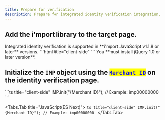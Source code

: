 ```yaml
---
title: Prepare for verification
description: Prepare for integrated identity verification integration.
---
```



## Add the **i'mport library** to the target page.

<Hint style="info">
  Integrated identity verification is supported in **i'mport JavaScript v1.1.8 or later** versions.
</Hint>

<Tabs>
  <Tabs.Tab title="HTML">
    ```html title="client-side"
    <!-- jQuery -->
    <script
      type="text/javascript"
      src="https://code.jquery.com/jquery-1.12.4.min.js"
    ></script>
    <!-- iamport.payment.js -->
    <script
      type="text/javascript"
      src="https://cdn.iamport.kr/js/iamport.payment-{SDK-latest version}.js"
    ></script>
    ```
  </Tabs.Tab>
</Tabs>

<Hint style="danger">
  You **must install jQuery 1.0 or later version**.
</Hint>

## Initialize the `IMP` object using the <mark style="color:blue;">**`Merchant ID`**</mark> on the identity verification page.

<Tabs>
  <Tabs.Tab title="JavaScript">
    ```ts title="client-side"
    IMP.init("{Merchant ID}"); // Example: imp00000000
    ```
  </Tabs.Tab>

  <Tabs.Tab title="JavaScript(ES Next)">
    ```ts title="client-side"
    IMP.init("{Merchant ID}"); // Example: imp00000000
    ```
  </Tabs.Tab>
</Tabs>
